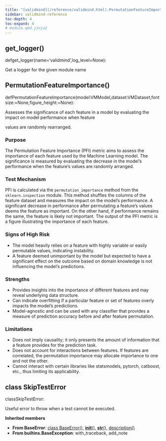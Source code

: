 ```yaml
---
title: "[validmind](/reference/validmind.html).PermutationFeatureImportance"
sidebar: validmind-reference
toc-depth: 4
toc-expand: 4
# module.qmd.jinja2
---
```


## get_logger<span class='muted'>()</span>

<!-- signatures.jinja2 -->

::: {.signature}

<span class="kw">def</span><span class="name">get_logger</span>(<span class="params"><span class="n">name</span><span class="o">=</span><span class="s1">'validmind'</span><span class="muted">,</span></span><span class="params"><span class="n">log_level</span><span class="o">=</span><span class="kc">None</span></span>):

:::

<!-- docstring.jinja2 -->

Get a logger for the given module name

<!-- function.qmd.jinja2 -->

## PermutationFeatureImportance[()]{.muted}

<!-- signatures.jinja2 -->

::: {.signature}

<span class="kw">def</span><span class="name">PermutationFeatureImportance</span>(<span class="params"><span class="n">model</span><span class="p">:</span><!-- types.jinja2 - format_type --><span class="n">VMModel</span><span class="muted">,</span></span><span class="params"><span class="n">dataset</span><span class="p">:</span><!-- types.jinja2 - format_type --><span class="n">VMDataset</span><span class="muted">,</span></span><span class="params"><span class="n">fontsize</span><span class="p">:</span><!-- types.jinja2 - format_type --><span class="o">=</span><span class="kc">None</span><span class="muted">,</span></span><span class="params"><span class="n">figure_height</span><span class="p">:</span><!-- types.jinja2 - format_type --><span class="o">=</span><span class="kc">None</span></span>):

:::

<!-- docstring.jinja2 -->

Assesses the significance of each feature in a model by evaluating the impact on model performance when feature

values are randomly rearranged.

### Purpose

The Permutation Feature Importance (PFI) metric aims to assess the importance of each feature used by the Machine Learning model. The significance is measured by evaluating the decrease in the model's performance when the feature's values are randomly arranged.

### Test Mechanism

PFI is calculated via the `permutation_importance` method from the `sklearn.inspection` module. This method shuffles the columns of the feature dataset and measures the impact on the model's performance. A significant decrease in performance after permutating a feature's values deems the feature as important. On the other hand, if performance remains the same, the feature is likely not important. The output of the PFI metric is a figure illustrating the importance of each feature.

### Signs of High Risk

- The model heavily relies on a feature with highly variable or easily permutable values, indicating instability.
- A feature deemed unimportant by the model but expected to have a significant effect on the outcome based on domain knowledge is not influencing the model's predictions.

### Strengths

- Provides insights into the importance of different features and may reveal underlying data structure.
- Can indicate overfitting if a particular feature or set of features overly impacts the model's predictions.
- Model-agnostic and can be used with any classifier that provides a measure of prediction accuracy before and after feature permutation.

### Limitations

- Does not imply causality; it only presents the amount of information that a feature provides for the prediction task.
- Does not account for interactions between features. If features are correlated, the permutation importance may allocate importance to one and not the other.
- Cannot interact with certain libraries like statsmodels, pytorch, catboost, etc., thus limiting its applicability.

<!-- class.qmd.jinja2 -->

## [class]{.muted} SkipTestError

<!-- signatures.jinja2 -->

::: {.signature}

<span class="kw">class</span><span class="name">SkipTestError</span>:

:::

<!-- docstring.jinja2 -->

Useful error to throw when a test cannot be executed.

**Inherited members**

- **From BaseError**: [class BaseError[()]{.muted}](#class-baseerror), [__init__[()]{.muted}](#__init__), [__str__[()]{.muted}](#__str__), [description[()]{.muted}](#description)
- **From builtins.BaseException**: with_traceback, add_note
